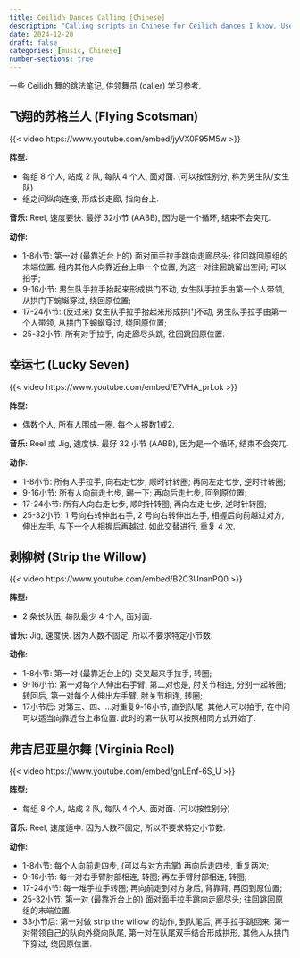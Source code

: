 ```yaml
---
title: Ceilidh Dances Calling [Chinese]
description: "Calling scripts in Chinese for Ceilidh dances I know. Useful for Ceilidh callers to learn."
date: 2024-12-20
draft: false
categories: [music, Chinese]
number-sections: true
---
```


一些 Ceilidh 舞的跳法笔记, 供领舞员 (caller) 学习参考. 


## 飞翔的苏格兰人 (Flying Scotsman)

{{< video https://www.youtube.com/embed/jyVX0F95M5w >}}

**阵型:**

- 每组 8 个人, 站成 2 队, 每队 4 个人, 面对面. (可以按性别分, 称为男生队/女生队)
- 组之间纵向连接, 形成长走廊, 指向台上. 

**音乐:** Reel, 速度要快. 最好 32小节 (AABB), 因为是一个循环, 结束不会突兀. 

**动作:** 

- 1-8小节: 第一对 (最靠近台上的) 面对面手拉手跳向走廊尽头; 往回跳回原组的末端位置. 组内其他人向靠近台上串一个位置, 为这一对往回跳留出空间; 可以拍手; 
- 9-16小节: 男生队手拉手抬起来形成拱门不动, 女生队手拉手由第一个人带领, 从拱门下蜿蜒穿过, 绕回原位置;
- 17-24小节: (反过来) 女生队手拉手抬起来形成拱门不动, 男生队手拉手由第一个人带领, 从拱门下蜿蜒穿过, 绕回原位置;
- 25-32小节: 所有对手拉手, 向走廊尽头跳, 往回跳回原位置.


## 幸运七 (Lucky Seven)

{{< video https://www.youtube.com/embed/E7VHA_prLok >}}

**阵型:**

- 偶数个人, 所有人围成一圈. 每个人报数1或2. 


**音乐:** Reel 或 Jig, 速度快. 最好 32 小节 (AABB), 因为是一个循环, 结束不会突兀. 

**动作:**

- 1-8小节: 所有人手拉手, 向右走七步, 顺时针转圈; 再向左走七步, 逆时针转圈;
- 9-16小节: 所有人向前走七步, 踢一下; 再向后走七步, 回到原位置;
- 17-24小节: 所有人向右走七步, 顺时针转圈; 再向左走七步, 逆时针转圈;
- 25-32小节: 1 号向右转伸出右手, 2 号向右转伸出左手, 相握后向前越过对方, 伸出左手, 与下一个人相握后再越过. 如此交替进行, 重复 4 次. 





## 剥柳树 (Strip the Willow)


{{< video https://www.youtube.com/embed/B2C3UnanPQ0 >}}

**阵型:**

- 2 条长队伍, 每队最少 4 个人, 面对面.

**音乐:**  Jig, 速度快. 因为人数不固定, 所以不要求特定小节数.



**动作:**

- 1-8小节: 第一对 (最靠近台上的) 交叉起来手拉手, 转圈;
- 9-16小节: 第一对每个人伸出右手臂, 第二对也是, 肘关节相连, 分别一起转圈; 转回后, 第一对每个人伸出左手臂, 肘关节相连, 转圈;
- 17小节后: 对第三、四、...对重复9-16小节, 直到队尾. 其他人可以拍手, 在中间可以适当向靠近台上串位置. 此时的第一队可以按照相同方式开始了.




## 弗吉尼亚里尔舞 (Virginia Reel)

{{< video https://www.youtube.com/embed/gnLEnf-6S_U >}}

**阵型:**

- 每组 8 个人, 站成 2 队, 每队 4 个人, 面对面. (可以按性别分)

**音乐:** Reel, 速度适中. 因为人数不固定, 所以不要求特定小节数.

**动作:**

- 1-8小节: 每个人向前走四步, (可以与对方击掌) 再向后走四步, 重复两次;
- 9-16小节: 每一对右手臂肘部相连, 转圈; 再左手臂肘部相连, 转圈;
- 17-24小节: 每一堆手拉手转圈; 再向前走到对方身后, 背靠背, 再回到原位置;
- 25-32小节: 第一对 (最靠近台上的) 面对面手拉手跳向走廊尽头; 往回跳回原组的末端位置. 
- 33小节后: 第一对做 strip the willow 的动作, 到队尾后, 再手拉手跳回来. 第一对带领自己的队向外绕向队尾, 第一对在队尾双手结合形成拱形, 其他人从拱门下穿过, 绕回原位置.
